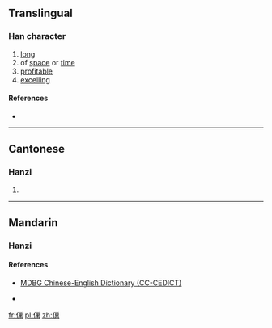 ==Translingual==

===Han character===
{{Han char|rn=9|rad=人|as=11|sn=13|four=|canj=人女女木 (OVVD)|ids=⿰[[亻]][[巢]]}}

# [[long]]
# of [[space]] or [[time]]
# [[profitable]]
# [[excelling]]

====References====
* {{Han ref|kx=0115.130|hdz=10215.110|uh=347F|ud=13439}}

----

==Cantonese==

===Hanzi===
{{yue-hanzi|jyut=coek3, huk6, zau3, ziu6|y=cheuk3, huk6, jau3, jiu6}}

# {{defn|lang=yue|sort=人11}}

----

==Mandarin==

===Hanzi===
{{cmn-hanzi|pin=[[zhào]] ([[zhao4]]), [[tiáo]] ([[tiao2]])|wg=chao<sup>4</sup>, t'iao<sup>2</sup>}}

====References====
* [http://www.mdbg.net/chindict/chindict.php?page=worddict&wdrst=1&wdqb=%E3%91%BF MDBG Chinese-English Dictionary (CC-CEDICT)]

* {{defn|lang=cmn|sort=人11}}

[[fr:㑿]]
[[pl:㑿]]
[[zh:㑿]]